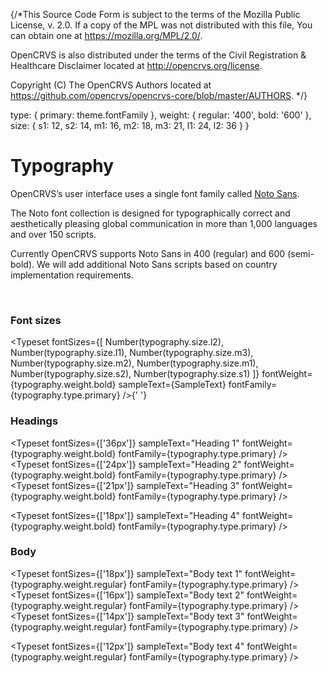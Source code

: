 {/\*This Source Code Form is subject to the terms of the Mozilla Public
License, v. 2.0. If a copy of the MPL was not distributed with this
file, You can obtain one at https://mozilla.org/MPL/2.0/.

OpenCRVS is also distributed under the terms of the Civil Registration
& Healthcare Disclaimer located at http://opencrvs.org/license.

Copyright (C) The OpenCRVS Authors located at https://github.com/opencrvs/opencrvs-core/blob/master/AUTHORS.
\*/}



<Meta title="Styles/Typography" />

  type: {
    primary: theme.fontFamily
  },
  weight: {
    regular: '400',
    bold: '600'
  },
  size: {
    s1: 12,
    s2: 14,
    m1: 16,
    m2: 18,
    m3: 21,
    l1: 24,
    l2: 36
  }
}


# Typography

OpenCRVS’s user interface uses a single font family called [Noto Sans](https://fonts.google.com/noto/fonts).

The Noto font collection is designed for typographically correct and aesthetically pleasing global communication in more than 1,000 languages and over 150 scripts.

Currently OpenCRVS supports Noto Sans in 400 (regular) and 600 (semi-bold). We will add additional Noto Sans scripts based on country implementation requirements.

<br />

### Font sizes

<Typeset
  fontSizes={[
    Number(typography.size.l2),
    Number(typography.size.l1),
    Number(typography.size.m3),
    Number(typography.size.m2),
    Number(typography.size.m1),
    Number(typography.size.s2),
    Number(typography.size.s1)
  ]}
  fontWeight={typography.weight.bold}
  sampleText={SampleText}
  fontFamily={typography.type.primary}
/>{' '}

### Headings

<Typeset
  fontSizes={['36px']}
  sampleText="Heading 1"
  fontWeight={typography.weight.bold}
  fontFamily={typography.type.primary}
/>
<Typeset
  fontSizes={['24px']}
  sampleText="Heading 2"
  fontWeight={typography.weight.bold}
  fontFamily={typography.type.primary}
/>
<Typeset
  fontSizes={['21px']}
  sampleText="Heading 3"
  fontWeight={typography.weight.bold}
  fontFamily={typography.type.primary}
/>

<Typeset
  fontSizes={['18px']}
  sampleText="Heading 4"
  fontWeight={typography.weight.bold}
  fontFamily={typography.type.primary}
/>

### Body

<Typeset
  fontSizes={['18px']}
  sampleText="Body text 1"
  fontWeight={typography.weight.regular}
  fontFamily={typography.type.primary}
/>
<Typeset
  fontSizes={['16px']}
  sampleText="Body text 2"
  fontWeight={typography.weight.regular}
  fontFamily={typography.type.primary}
/>
<Typeset
  fontSizes={['14px']}
  sampleText="Body text 3"
  fontWeight={typography.weight.regular}
  fontFamily={typography.type.primary}
/>

<Typeset
  fontSizes={['12px']}
  sampleText="Body text 4"
  fontWeight={typography.weight.regular}
  fontFamily={typography.type.primary}
/>
